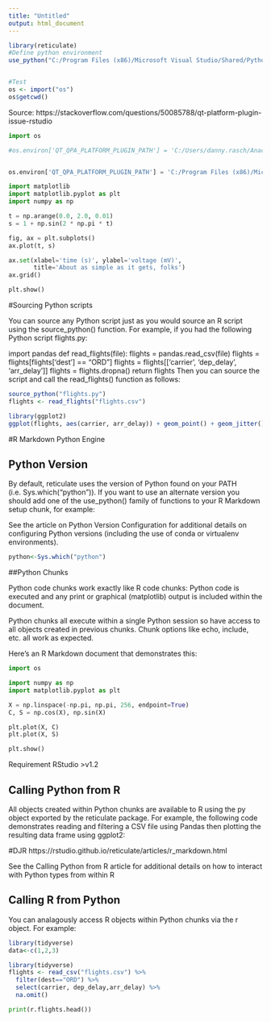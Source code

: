 ```yaml
---
title: "Untitled"
output: html_document
---
```



```r

library(reticulate)
#Define python environment
use_python("C:/Program Files (x86)/Microsoft Visual Studio/Shared/Python36_64python.exe")


#Test
os <- import("os")
os$getcwd()
```
Source: https://stackoverflow.com/questions/50085788/qt-platform-plugin-issue-rstudio
```python
import os

#os.environ['QT_QPA_PLATFORM_PLUGIN_PATH'] = 'C:/Users/danny.rasch/Anaconda/Library/plugins/platforms'


os.environ['QT_QPA_PLATFORM_PLUGIN_PATH'] = 'C:/Program Files (x86)/Microsoft Visual #Studio/Shared/Anaconda3_64/Library/plugins/platforms'


```


```python
import matplotlib
import matplotlib.pyplot as plt
import numpy as np

t = np.arange(0.0, 2.0, 0.01)
s = 1 + np.sin(2 * np.pi * t)

fig, ax = plt.subplots()
ax.plot(t, s)

ax.set(xlabel='time (s)', ylabel='voltage (mV)',
       title='About as simple as it gets, folks')
ax.grid()

plt.show()
```

#Sourcing Python scripts

You can source any Python script just as you would source an R script using the source_python() function. For example, if you had the following Python script flights.py:

import pandas
def read_flights(file):
  flights = pandas.read_csv(file)
  flights = flights[flights['dest'] == "ORD"]
  flights = flights[['carrier', 'dep_delay', 'arr_delay']]
  flights = flights.dropna()
  return flights
Then you can source the script and call the read_flights() function as follows:

```r
source_python("flights.py")
flights <- read_flights("flights.csv")

library(ggplot2)
ggplot(flights, aes(carrier, arr_delay)) + geom_point() + geom_jitter()
```

#R Markdown Python Engine


## Python Version

By default, reticulate uses the version of Python found on your PATH (i.e. Sys.which("python")). If you want to use an alternate version you should add one of the use_python() family of functions to your R Markdown setup chunk, for example:

See the article on Python Version Configuration for additional details on configuring Python versions (including the use of conda or virtualenv environments).

```r
python<-Sys.which("python")
```

##Python Chunks

Python code chunks work exactly like R code chunks: Python code is executed and any print or graphical (matplotlib) output is included within the document.

Python chunks all execute within a single Python session so have access to all objects created in previous chunks. Chunk options like echo, include, etc. all work as expected.

Here’s an R Markdown document that demonstrates this:

```python

import os

import numpy as np
import matplotlib.pyplot as plt

X = np.linspace(-np.pi, np.pi, 256, endpoint=True)
C, S = np.cos(X), np.sin(X)

plt.plot(X, C)
plt.plot(X, S)

plt.show()
```

Requirement RStudio >v1.2

## Calling Python from R
All objects created within Python chunks are available to R using the py object exported by the reticulate package. For example, the following code demonstrates reading and filtering a CSV file using Pandas then plotting the resulting data frame using ggplot2:

#DJR https://rstudio.github.io/reticulate/articles/r_markdown.html

See the Calling Python from R article for additional details on how to interact with Python types from within R

## Calling R from Python

You can analagously access R objects within Python chunks via the r object. For example:

```r
library(tidyverse)
data<-c(1,2,3)
```

```r
library(tidyverse)
flights <- read_csv("flights.csv") %>% 
  filter(dest=="ORD") %>% 
  select(carrier, dep_delay,arr_delay) %>% 
  na.omit()
```


```python
print(r.flights.head())
```

